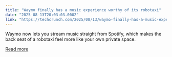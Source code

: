 ```yaml
---
title: "Waymo finally has a music experience worthy of its robotaxi"
date: "2025-08-13T20:03:03.000Z"
link: "https://techcrunch.com/2025/08/13/waymo-finally-has-a-music-experience-worthy-of-its-robotaxi/"
---
```


Waymo now lets you stream music straight from Spotify, which makes the back seat of a robotaxi feel more like your own private space.

[Read more](https://techcrunch.com/2025/08/13/waymo-finally-has-a-music-experience-worthy-of-its-robotaxi/)
